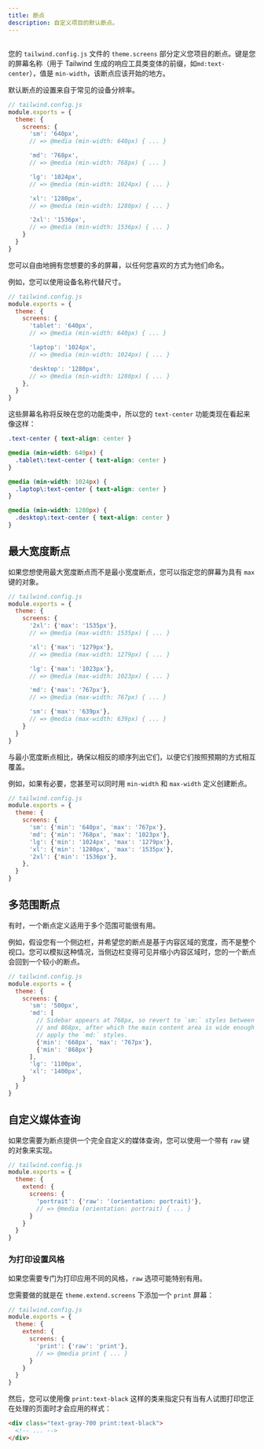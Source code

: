 ```yaml
---
title: 断点
description: 自定义项目的默认断点。
---
```



## <Heading hidden>基础的定制</Heading>

<!-- You define your project's breakpoints in the `theme.screens` section of your `tailwind.config.js` file. The keys are your screen names (used as the prefix for the responsive utility variants Tailwind generates, like `md:text-center`), and the values are the `min-width` where that breakpoint should start. -->
您的 `tailwind.config.js` 文件的 `theme.screens` 部分定义您项目的断点。键是您的屏幕名称（用于 Tailwind 生成的响应工具类变体的前缀，如`md:text-center`），值是 `min-width`，该断点应该开始的地方。

<!-- The default breakpoints are inspired by common device resolutions: -->
默认断点的设置来自于常见的设备分辨率。

```js
// tailwind.config.js
module.exports = {
  theme: {
    screens: {
      'sm': '640px',
      // => @media (min-width: 640px) { ... }

      'md': '768px',
      // => @media (min-width: 768px) { ... }

      'lg': '1024px',
      // => @media (min-width: 1024px) { ... }

      'xl': '1280px',
      // => @media (min-width: 1280px) { ... }

      '2xl': '1536px',
      // => @media (min-width: 1536px) { ... }
    }
  }
}
```

<!-- Feel free to have as few or as many screens as you want, naming them in whatever way you'd prefer for your project. -->
您可以自由地拥有您想要的多的屏幕，以任何您喜欢的方式为他们命名。

<!-- For example, you could use device names instead of sizes: -->
例如，您可以使用设备名称代替尺寸。

```js
// tailwind.config.js
module.exports = {
  theme: {
    screens: {
      'tablet': '640px',
      // => @media (min-width: 640px) { ... }

      'laptop': '1024px',
      // => @media (min-width: 1024px) { ... }

      'desktop': '1280px',
      // => @media (min-width: 1280px) { ... }
    },
  }
}
```

<!-- These screen names will be reflected in your utilities, so your `text-center` utilities would now look like this: -->
这些屏幕名称将反映在您的功能类中，所以您的 `text-center` 功能类现在看起来像这样：

```css
.text-center { text-align: center }

@media (min-width: 640px) {
  .tablet\:text-center { text-align: center }
}

@media (min-width: 1024px) {
  .laptop\:text-center { text-align: center }
}

@media (min-width: 1280px) {
  .desktop\:text-center { text-align: center }
}
```

## 最大宽度断点

<!-- If you want to work with max-width breakpoints instead of min-width, you can specify your screens as objects with a `max` key: -->
如果您想使用最大宽度断点而不是最小宽度断点，您可以指定您的屏幕为具有 `max` 键的对象。

```js
// tailwind.config.js
module.exports = {
  theme: {
    screens: {
      '2xl': {'max': '1535px'},
      // => @media (max-width: 1535px) { ... }

      'xl': {'max': '1279px'},
      // => @media (max-width: 1279px) { ... }

      'lg': {'max': '1023px'},
      // => @media (max-width: 1023px) { ... }

      'md': {'max': '767px'},
      // => @media (max-width: 767px) { ... }

      'sm': {'max': '639px'},
      // => @media (max-width: 639px) { ... }
    }
  }
}
```

<!-- Make sure to list them in reverse order as compared to min-width breakpoints so that they override each other as expected. -->
与最小宽度断点相比，确保以相反的顺序列出它们，以便它们按照预期的方式相互覆盖。

<!-- You can even create breakpoints with both `min-width` and `max-width` definitions if necessary, for example: -->
例如，如果有必要，您甚至可以同时用 `min-width` 和 `max-width` 定义创建断点。

```js
// tailwind.config.js
module.exports = {
  theme: {
    screens: {
      'sm': {'min': '640px', 'max': '767px'},
      'md': {'min': '768px', 'max': '1023px'},
      'lg': {'min': '1024px', 'max': '1279px'},
      'xl': {'min': '1280px', 'max': '1535px'},
      '2xl': {'min': '1536px'},
    },
  }
}
```

## 多范围断点

<!-- Sometimes it can be useful to have a single breakpoint definition apply in multiple ranges. -->
有时，一个断点定义适用于多个范围可能很有用。

<!-- For example, say you have a sidebar and want your breakpoints to be based on the content-area width rather than the entire viewport. You can simulate this having one of your breakpoints fall back to a smaller breakpoint when the sidebar becomes visible and shrinks the content area: -->
例如，假设您有一个侧边栏，并希望您的断点是基于内容区域的宽度，而不是整个视口。您可以模拟这种情况，当侧边栏变得可见并缩小内容区域时，您的一个断点会回到一个较小的断点。

```js
// tailwind.config.js
module.exports = {
  theme: {
    screens: {
      'sm': '500px',
      'md': [
        // Sidebar appears at 768px, so revert to `sm:` styles between 768px
        // and 868px, after which the main content area is wide enough again to
        // apply the `md:` styles.
        {'min': '668px', 'max': '767px'},
        {'min': '868px'}
      ],
      'lg': '1100px',
      'xl': '1400px',
    }
  }
}
```

## 自定义媒体查询

<!-- If you need to provide a completely custom media query for a breakpoint, you can do so using an object with a `raw` key: -->
如果您需要为断点提供一个完全自定义的媒体查询，您可以使用一个带有 `raw` 键的对象来实现。

```js
// tailwind.config.js
module.exports = {
  theme: {
    extend: {
      screens: {
        'portrait': {'raw': '(orientation: portrait)'},
        // => @media (orientation: portrait) { ... }
      }
    }
  }
}
```

### 为打印设置风格

<!-- The `raw` option can be particularly useful if you need to apply different styles specifically for print. -->
如果您需要专门为打印应用不同的风格，`raw` 选项可能特别有用。

<!-- All you need to do is add a `print` screen under `theme.extend.screens`: -->
您需要做的就是在 `theme.extend.screens` 下添加一个 `print` 屏幕：

```js
// tailwind.config.js
module.exports = {
  theme: {
    extend: {
      screens: {
        'print': {'raw': 'print'},
        // => @media print { ... }
      }
    }
  }
}
```

<!-- Then you can use classes like `print:text-black` to specify styles that should only be applied when someone tries to print the page you're working on: -->
然后，您可以使用像 `print:text-black` 这样的类来指定只有当有人试图打印您正在处理的页面时才会应用的样式：

```html
<div class="text-gray-700 print:text-black">
  <!-- ... -->
</div>
```
